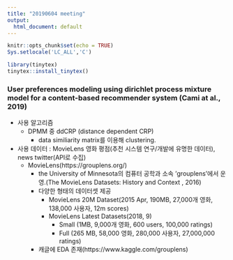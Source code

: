 ```yaml
---
title: "20190604 meeting"
output:
  html_document: default
---
```


```r
knitr::opts_chunk$set(echo = TRUE)
Sys.setlocale('LC_ALL','C')

library(tinytex)
tinytex::install_tinytex()
```

### User preferences modeling using dirichlet process mixture model for a content-based recommender system (Cami at al., 2019)

- 사용 알고리즘
    - DPMM 중 ddCRP (distance dependent CRP)
        - data similiarity matrix를 이용해 clustering.

- 사용 데이터 : MovieLens 영화 평점(추천 시스템 연구/개발에 유명한 데이터), news twitter(API로 수집)
    - MovieLens(https://grouplens.org/)
        - the University of Minnesota의 컴퓨터 공학과 소속 'grouplens'에서 운영.(The MovieLens Datasets: History and Context
, 2016)
        - 다양한 형태의 데이터셋 제공
            - MovieLens 20M Dataset(2015 Apr, 190MB, 27,000개 영화, 138,000 사용자, 12m scores)
            - MovieLens Latest Datasets(2018, 9)
                - Small (1MB, 9,000개 영화, 600 users, 100,000 ratings)
                - Full (265 MB, 58,000 영화, 280,000 사용자, 27,000,000 ratings)
        - 캐글에 EDA 존재(https://www.kaggle.com/grouplens)
        
<!-- ### Maximum Margin Dirichlet Process Mixtures for Clustering.(Gang Chen, Haiying Zhang and Caiming Xiong) -->
<!-- - 사용 알고리즘 -->
<!--     - DP 기반의 discriminative models의 parameter들을 훈련시킴 -->
<!--         - why?(*Nigram, Lafferty, and McCallum 1999; Jebara and Pentland, 1998; Lafferty, McCallum, and Pereira, 2001*) -->
<!--             1. 어려운 추론 과정을 효과적으로 피할 수 있음 -->
<!--             2. parameter space를 효율적으로 줄여나갈 수 있음 -->
<!--             3. the generative approach에 비해 accuracy가 높음 -->

<!--         - 제안 모델 : Maximum Margin Dirichlet Process Mixture Model (MMDPM) (Crammer et al. 2006) -->
<!--             - Contribution :  -->
<!--                 1) Optimize a conditional model -->
<!--                 2) learn model parameters online(?) -->
<!--                 3) yield higher clustering accuracy with fast speed. -->
<!--             - DPMM(Dirichelt Process Mixture Model) -->
<!--                 - Drichelt Process를 통해 $\theta_k$를 generating -->

        